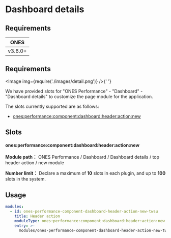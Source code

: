 
# Dashboard details

## Requirements

| **ONES** |
| :------: |
| v3.6.0+  |

## Requirements

<Image img={require('./images/detail.png')} />{' '}

We have provided slots for "ONES Performance" - "Dashboard" - "Dashboard details" to customize the page module for the application.

The slots currently supported are as follows:

- [ones:performance:component:dashboard:header:action:new](#onesperformancecomponentdashboardheaderactionnew)

## Slots

#### ones:performance:component:dashboard:header:action:new

**Module path：** ONES Performance / Dashboard / Dashboard details / top header action / new module

**Number limit：** Declare a maximum of **10** slots in each plugin, and up to **100** slots in the system.

## Usage

```yaml
modules:
  - id: ones-performance-component-dashboard-header-action-new-twsu
    title: Header action
    moduleType: ones:performance:component:dashboard:header:action:new
    entry: >-
      modules/ones-performance-component-dashboard-header-action-new-twsu/index.html
```
